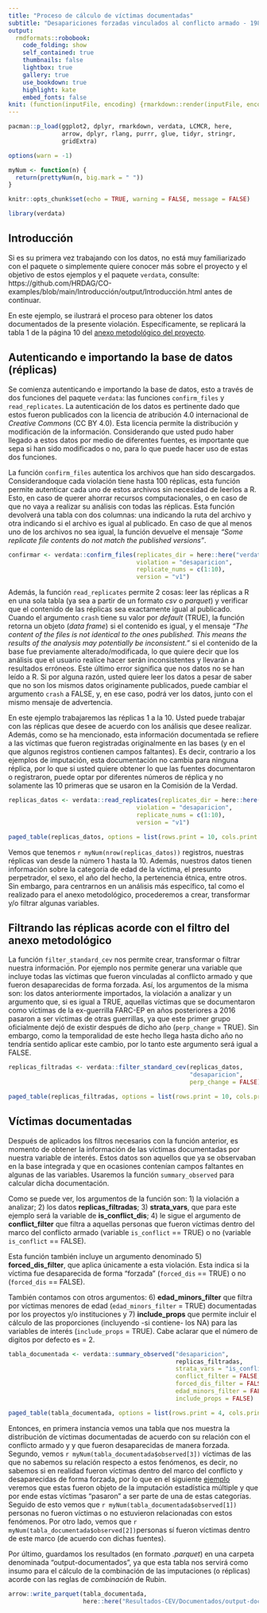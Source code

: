 ```yaml
---
title: "Proceso de cálculo de víctimas documentadas"
subtitle: "Desapariciones forzadas vinculados al conflicto armado - 1985–2016"
output:
  rmdformats::robobook:
    code_folding: show
    self_contained: true
    thumbnails: false
    lightbox: true
    gallery: true
    use_bookdown: true
    highlight: kate
    embed_fonts: false
knit: (function(inputFile, encoding) {rmarkdown::render(inputFile, encoding = encoding, output_dir = "../output") })
---
```


```r

pacman::p_load(ggplot2, dplyr, rmarkdown, verdata, LCMCR, here,
               arrow, dplyr, rlang, purrr, glue, tidyr, stringr, 
               gridExtra)

options(warn = -1)

```

```r

myNum <- function(n) {
  return(prettyNum(n, big.mark = " "))
}

knitr::opts_chunk$set(echo = TRUE, warning = FALSE, message = FALSE)

```

```r

library(verdata)

```

## Introducción {-}

Si es su primera vez trabajando con los datos, no está muy familiarizado con el 
paquete o simplemente quiere conocer más sobre el proyecto y el objetivo de 
estos ejemplos y el paquete `verdata`, consulte:
https://github.com/HRDAG/CO-examples/blob/main/Introducción/output/Introducción.html 
antes de continuar. 

En este ejemplo, se ilustrará el proceso para obtener los datos documentados de 
la presente violación. Específicamente, se replicará la tabla 1 de la página 
10 del [anexo metodológico del proyecto](https://www.comisiondelaverdad.co/anexo-proyecto-jep-cevhrdag).


## Autenticando e importando la base de datos (réplicas) {-}

Se comienza autenticando e importando la base de datos, esto a 
través de dos funciones del paquete `verdata`: las funciones `confirm_files` y 
`read_replicates`. La autenticación de los datos es pertinente dado que estos 
fueron publicados con la licencia de atribución 4.0 internacional de *Creative Commons* 
(CC BY 4.0). Esta licencia permite la distribución y modificación de la 
información. Considerando que usted pudo haber llegado a estos datos por medio 
de diferentes fuentes, es importante que sepa si han sido modificados o no, para 
lo que puede hacer uso de estas dos funciones. 

La función `confirm_files` autentica los archivos que han sido descargados. 
Considerandoque cada violación tiene hasta 100 réplicas, esta función permite 
autenticar cada uno de estos archivos sin necesidad de leerlos a R. Esto, en 
caso de querer ahorrar recursos computacionales, o en caso de que no vaya a 
realizar su análisis con todas las réplicas. Esta función devolverá una tabla 
con dos columnas: una indicando la ruta del archivo y otra indicando si el archivo 
es igual al publicado. En caso de que al menos uno de los archivos no sea igual, 
la función devuelve el mensaje _"Some replicate file contents do not match the published versions"_. 

```r

confirmar <- verdata::confirm_files(replicates_dir = here::here("verdata-parquet/desaparicion"),
                                    violation = "desaparicion",
                                    replicate_nums = c(1:10),
                                    version = "v1")

```

Además, la función `read_replicates` permite 2 cosas: leer las réplicas a R en
una sola tabla (ya sea a partir de un formato *csv* o *parquet*) y verificar 
que el contenido de las réplicas sea exactamente igual al publicado.
Cuando el argumento `crash` tiene su valor por *default* (TRUE), la función 
retorna un objeto (*data frame*) si el contenido es igual, y el mensaje
_"The content of the files is not identical to the ones published. This means the results of the analysis may potentially be inconsistent."_ si el contenido de la base fue 
previamente alterado/modificada, lo que quiere decir que los análisis que el 
usuario realice hacer serán inconsistentes y llevarán a resultados erróneos. 
Este último error significa que nos datos no se han leído a R. Si por alguna 
razón, usted quiere leer los datos a pesar de saber que no son los mismos datos 
originamente publicados, puede cambiar el argumento `crash` a FALSE, y, 
en ese caso, podrá ver los datos, junto con el mismo mensaje de advertencia. 

En este ejemplo trabajaremos las réplicas 1 a la 10. Usted puede trabajar con 
las réplicas que desee de acuerdo con los análisis que desee realizar.
Además, como se ha mencionado, esta información documentada se refiere a las 
víctimas que fueron registradas originalmente en las bases (y en el que algunos 
registros contienen campos faltantes). Es decir, contrario a los ejemplos de 
imputación, esta documentación no cambia para ninguna réplica, por lo que si 
usted quiere obtener lo que las fuentes documentaron o registraron, puede optar 
por diferentes números de réplica y no solamente las 10 primeras que se usaron 
en la Comisión de la Verdad.

```r

replicas_datos <- verdata::read_replicates(replicates_dir = here::here("verdata-parquet/desaparicion"),
                                    violation = "desaparicion",
                                    replicate_nums = c(1:10),
                                    version = "v1")

paged_table(replicas_datos, options = list(rows.print = 10, cols.print = 5))

```
Vemos que tenemos `r myNum(nrow(replicas_datos))` registros, nuestras réplicas 
van desde la número 1 hasta la 10. Además, nuestros datos tienen información 
sobre la categoría de edad de la víctima, el presunto perpetrador, el sexo, 
el año del hecho, la pertenencia étnica, entre otros. Sin embargo, para centrarnos 
en un análisis más específico, tal como el realizado para el anexo metodológico, 
procederemos a crear, transformar y/o filtrar algunas variables. 

## Filtrando las réplicas acorde con el filtro del anexo metodológico {-}

La función `filter_standard_cev` nos permite crear, transformar o filtrar nuestra
información. Por ejemplo nos permite generar una variable que incluye todas 
las víctimas que fueron vinculadas al conflicto armado y que fueron desaparecidas
de forma forzada. Así, los argumentos de la misma son: los datos 
anteriormente importados, la violación a analizar y un argumento que, si es igual
a TRUE, aquellas víctimas que se documentaron como víctimas de la ex-guerrilla 
FARC-EP en años posteriores a 2016 pasaron a ser víctimas de otras guerrillas,
ya que este primer grupo oficialmente dejó de existir después de dicho año 
(`perp_change` = TRUE). Sin embargo, como la temporalidad de este hecho llega 
hasta dicho año no tendría sentido aplicar este cambio, por lo tanto este
argumento será igual a FALSE.

```r

replicas_filtradas <- verdata::filter_standard_cev(replicas_datos,
                                                   "desaparicion", 
                                                   perp_change = FALSE)

paged_table(replicas_filtradas, options = list(rows.print = 10, cols.print = 5))

```

## Víctimas documentadas {-}

Después de aplicados los filtros necesarios con la función anterior, es momento 
de obtener la información de las víctimas documentadas por nuestra variable de interés. 
Estos datos son aquellos que ya se observaban en la base integrada y que 
en ocasiones contenían campos faltantes en algunas de las variables. 
Usaremos la función `summary_observed` para calcular dicha documentación.

Como se puede ver, los argumentos de la función son: 1) la violación a analizar;
2) los datos **replicas_filtradas**; 3) **strata_vars**, que para este ejemplo 
será la variable de **is_conflict_dis**; 4) le sigue el argumento de **conflict_filter** 
que filtra a aquellas personas que fueron víctimas dentro del marco del conflicto
armado (variable `is_conflict` == TRUE) o no (variable `is_conflict` == FALSE).

Esta función también incluye un argumento denominado 5) **forced_dis_filter**, que 
aplica únicamente a esta violación. Esta indica si la víctima fue 
desaparecida de forma "forzada" (`forced_dis` == TRUE) o no (`forced_dis` == FALSE). 

También contamos con otros argumentos: 6) **edad_minors_filter** que filtra por 
víctimas menores de edad (`edad_minors_filter` = TRUE) documentadas por los 
proyectos y/o instituciones y 7) **include_props** que permite incluir el cálculo 
de las proporciones (incluyendo -si contiene- los NA) para las variables de 
interés (`include_props` = TRUE). Cabe aclarar que el número de digitos por 
defecto es = 2.

```r

tabla_documentada <- verdata::summary_observed("desaparicion",
                                               replicas_filtradas, 
                                               strata_vars = "is_conflict_dis",
                                               conflict_filter = FALSE,
                                               forced_dis_filter = FALSE,
                                               edad_minors_filter = FALSE,
                                               include_props = FALSE)

paged_table(tabla_documentada, options = list(rows.print = 4, cols.print = 4))

```
Entonces, en primera instancia vemos una tabla que nos muestra la distribución 
de víctimas documentadas de acuerdo con su relación con el conflicto armado y 
y que fueron desaparecidas de manera forzada. Segundo, vemos `r myNum(tabla_documentada$observed[3])` 
víctimas de las que no sabemos su relación respecto a estos fenómenos, 
es decir, no sabemos si en realidad fueron víctimas dentro del marco del conflicto
y desaparecidas de forma forzada, por lo que en el siguiente [ejemplo](https://github.com/HRDAG/CO-examples/blob/main/Resultados-CEV/Imputacion/output/desaparicion-is_conflict-imputado.html) veremos que estas fueron objeto de la imputación
estadística múltiple y que por ende estas víctimas "pasaron" a ser parte de una 
de estas categorías. Seguido de esto vemos que `r myNum(tabla_documentada$observed[1])` 
personas no fueron víctimas o no estuvieron relacionadas con estos fenómenos. 
Por otro lado, vemos que `r myNum(tabla_documentada$observed[2])`personas sí 
fueron víctimas dentro de este marco (de acuerdo con dichas fuentes).

Por último, guardamos los resultados (en formato *.parquet*) en una carpeta 
denominada "output-documentados", ya que esta tabla nos servirá como insumo para el 
cálculo de la combinación de las imputaciones (o réplicas) acorde con las reglas de 
*combinación* de Rubin.

```r

arrow::write_parquet(tabla_documentada,
                     here::here("Resultados-CEV/Documentados/output-documentados/desaparicion-is_conflict-documentado.parquet"))

```